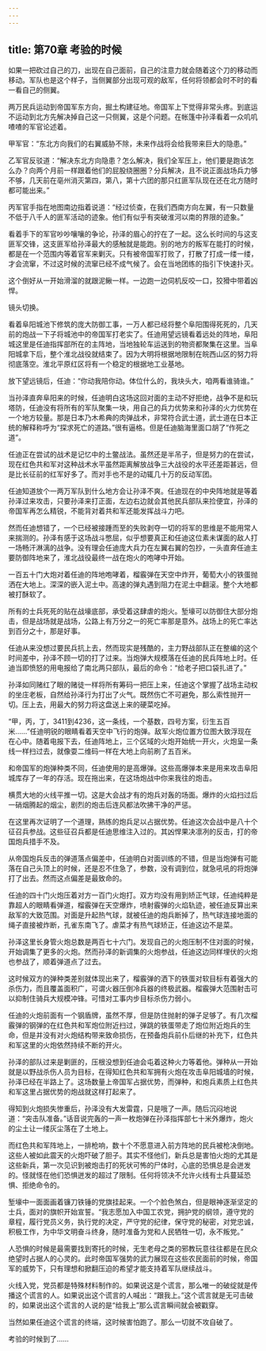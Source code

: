 ```yaml
---
---
---
```

title: 第70章 考验的时候
---



如果一把砍过自己的刀，出现在自己面前，自己的注意力就会随着这个刀的移动而移动。军队也是这个样子，当侧翼部分出现可观的敌军，任何将领都会时不时的看一看自己的侧翼。

两万民兵运动到帝国军东方向，掘土构建征地。帝国军上下觉得非常头疼。到底运不运动到北方先解决掉自己这一只侧翼，这是个问题。在帐篷中孙泽看着一众叽叽喳喳的军官论述着。

甲军官：“东北方向我们的右翼威胁不除，未来作战将会给我带来巨大的隐患。”

乙军官反驳道：“解决东北方向隐患？怎么解决，我们全军压上，他们要是跑该怎么办？向两个月前一样跟着他们的屁股绕圈圈？分兵解决，且不说正面战场兵力够不够，几天前在亳州消灭第四，第八，第十六团的那只红匪军队现在还在北方随时都可能出来。”

丙军官手指在地图南边指着说道：“经过侦查，在我们西南方向左翼，有一只数量不低于八千人的匪军活动的迹象。他们有似乎有突破淮河以南的界限的迹象。”

看着手下的军官吵吵嚷嚷的争论，孙泽的眉心的拧在了一起。这么长时间的与这支匪军交锋，这支匪军给孙泽最大的感触就是能跑。别的地方的叛军在能打的时候，都是在一个范围内等着官军来剿灭。只有被帝国军打败了，打散了打成一缕一缕，才会流窜，不过这时候的流窜已经不成气候了。会在当地团练的指引下快速扑灭。

这个倒好从一开始滑溜的就跟泥鳅一样。一边跑一边伺机反咬一口，狡猾中带着凶悍。

镜头切换。

看着阜阳城池下修筑的庞大防御工事，一万人都已经将整个阜阳围得死死的，几天前的炮战一下子将城池中的帝国军打老实了。任迪用望远镜看着远处的阵地，阜阳城这里是任迪指挥部所在的主阵地，当地独轮车运送到的物资都聚集在这里。当阜阳城拿下后，整个淮北战役就结束了。因为大明将根据地限制在皖西山区的努力将彻底落空。淮北平原红区将有一个稳定的根据地工业基地。

放下望远镜后，任迪：“你动我陪你动。体位什么的，我块头大，咱两看谁骑谁。”

当孙泽直奔阜阳来的时候，任迪明白这场这回对面的主动不好拒绝，战争不是和玩塔防，任迪没有将所有的军队聚集一块，用自己的兵力优势来和孙泽的火力优势在一个地方较量。那是日本乃木希典的肉弹战术，非常符合武士道，武士道在日本正统的解释称呼为“探求死亡的道路。”很有逼格。但是任迪脑海里面口胡了“作死之道”。

任迪正在尝试的战术是记忆中的土鳖战法。虽然还是半吊子，但是努力的在尝试，现在红色共和军对这种战术水平虽然距离解放战争三大战役的水平还差距甚远，但是比长征前的红军好多了。而对手也不是的动辄几十万的反动军团。

任迪知道放个一两万军队到什么地方会让孙泽不爽。任迪现在的中央阵地就是等着孙泽过来攻击，只要孙泽来打正面，左边右边就会其他民兵部队来捡便宜，孙泽的帝国军再怎么精锐，不能背对着共和军还能发挥战斗力吧。

然而任迪想错了，一个已经被接踵而至的失败剥夺一切的将军的思维是不能用常人来揣测的。孙泽有感于这场战斗憋屈，似乎想要真正和任迪这位素未谋面的敌人打一场畅汗淋漓的战争。没有理会任迪庞大兵力在左翼右翼的包抄，一头直奔任迪主要防御阵地来了，淮北战役最终一战在炮火的咆哮中开始。

一百五十门大炮对着任迪的阵地咆哮着，榴霰弹在天空中炸开，葡萄大小的铁蛋抛洒在大地上。深深的嵌入泥土中。高速的弹丸遇到阻力在泥土中翻滚。整个大地都被打酥软了。

所有的士兵死死的贴在战壕底部，承受着这肆虐的炮火。堑壕可以防御住大部分炮击，但是战场就是战场，公路上有万分之一的死亡率那是意外。战场上的死亡率达到百分之十，那是好事。

任迪从来没想过要民兵抗上去，然而现实是残酷的，主力野战部队正在整编的这个时间差中，孙泽不顾一切的打了过来。当炮弹大规模落在任迪的民兵阵地上时。任迪当即愤怒的用电报给了南北两只部队，最后的命令：“给老子把口袋扎进了。”

孙泽如同赌红了眼的赌徒一样将所有筹码一把压上来，任迪这个掌握了战场主动权的坐庄老板，自然给孙泽行为打出了火气。既然伤亡不可避免，那么索性抛开一切。压上去，用最大的努力将这盘送上来的硬菜吃掉。

“甲，丙，丁，3411到4236，这一条线，一个基数，四号方案，衍生五百米……”任迪明锐的眼睛看着天空中飞行的炮弹。敌军火炮位置方位图大致浮现在在心中。随着电报下去，任迪阵地上，三个区域的火炮开始统一开火，火炮呈一条线一样扫过去，就像耍二维码一样在大地上向前刷了五百米。

和帝国军的炮弹种类不同，任迪使用的是高爆弹。这些高爆弹本来是用来攻击阜阳城库存了一年的存活。现在拖出来，在这场炮战中你来我往的炮击。

横贯大地的火线平推一切。这是大会战才有的炮兵对轰的场面。爆炸的火焰扫过后一硝烟腾起的烟尘，剧烈的炮击后连风都法吹拂干净的严惩。

在这里再次证明了一个道理，熟练的炮兵足以占据优势。任迪这次会战中是八十个征召兵参战。这些征召兵都是任迪思维注入过的。其凶悍果决凛冽的反击，打的帝国炮兵措手不及。

从帝国炮兵反击的弹道落点偏差中，任迪明白对面训练的不错，但是当炮弹有可能落在自己头顶上的时候，还是忍不住急了，参数，没有调到位，就急吼吼的将炮弹打了出去。然而这点偏差是最致命的。

任迪的四十门火炮压着对方一百门火炮打。双方均没有用到矫正气球，任迪纯粹是靠超人的眼睛看弹道，榴霰弹在天空爆炸，喷射霰弹的火焰轨迹，被任迪反算出来敌军的大致范围。对面是升起热气球，就被任迪的炮兵断掉了，热气球连接地面的绳子直接被炸断，孔雀东南飞了。虐菜才有热气球矫正，任迪这边不是菜。

孙泽这里长身管火炮总数是两百七十六门。发现自己的火炮压制不住对面的时候，开始调集了更多的火炮。然而孙泽的新调集的火炮参战，任迪这边同样埋伏的火炮也参战了，顺着弹道点了过去。

这时候双方的弹种类差别就体现出来了，榴霰弹的洒下的铁蛋对软目标有着强大的杀伤力，而且覆盖面积广，可谓火器压倒冷兵器的终极武器。榴霰弹大范围射击可以抑制住骑兵大规模冲锋。可惜对工事内步目标杀伤力弱小。

任迪的火炮前面有一个钢盾牌，虽然不厚，但是防住抛射的弹子足够了。有几次榴霰弹的钢弹的在红色共和军炮位附近扫过，弹跳的铁蛋带走了炮位附近炮兵的生命，但是并没有对火炮结构带来致命损伤，在预备炮兵前仆后继的补充下，红色共和军这里的火炮依然持续不断的开火。

孙泽的部队过来是剿匪的，压根没想到任迪会屯着这种火力等着他。弹种从一开始就是以野战杀伤人员为目标，在得知红色共和军拥有火炮在攻击阜阳城墙的时候，孙泽已经在半路上了。这场数量上帝国军占据优势，而弹种，和炮兵素质上红色共和军这里占据优势的炮战就这样打起来了。

得知到火炮损失惨重后，孙泽没有大发雷霆，只是哦了一声。随后沉闷地说道：“突击队准备。”话音说完轰的一声一枚炮弹在孙泽指挥部七十米外爆炸，炮火的尘土让一缕灰尘落在了土地上。

而红色共和军阵地上，一排枪响，数十个不愿意进入前方阵地的民兵被枪决倒地。这些人被如此震天的火炮吓破了胆子。其实不怪他们，新兵总是害怕火炮的尤其是这些新兵，第一次见识到被炮击打的死状可怖的尸体时，心底的恐惧总是会迸发的。怪就怪在他们恐惧迸发的超过了限制。任何将领决不允许火线有士兵蔓延恐惧、拒绝命令的。

堑壕中一面面画着镰刀铁锤的党旗挂起来。一个个脸色煞白，但是眼神逐渐坚定的士兵，面对的旗帜开始宣誓。“我志愿加入中国工农党，拥护党的纲领，遵守党的章程，履行党员义务，执行党的决定，严守党的纪律，保守党的秘密，对党忠诚，积极工作，为中华文明奋斗终身，随时准备为党和人民牺牲一切，永不叛党。”

人恐惧的时候是最需要找到寄托的时候，无生老母之类的邪教玩意往往都是在民众绝望时占据人的心灵的。此时帝国军强势的武力展现在这些农民面前的时候，帝国军的威势下，只有理想和掀翻压迫的希望才能支持着军队继续战斗。

火线入党，党员都是特殊材料制作的。如果说这是个谎言，那么唯一的破绽就是传播这个谎言的人。如果说出这个谎言的人喊出：“跟我上。”这个谎言就是无可击破的，如果说出这个谎言的人说的是“给我上”那么谎言瞬间就会被戳穿。

当然如果任迪这个谎言的终端，这时候害怕跑了。那么一切就不攻自破了。

考验的时候到了……